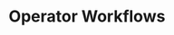 ---
title: Operator Workflows
description: Lorem ipsum dolor sit amet, consectetur adipiscing elit.
permalink: operator-workflows
icon: lucide:workflow
order: 1
---